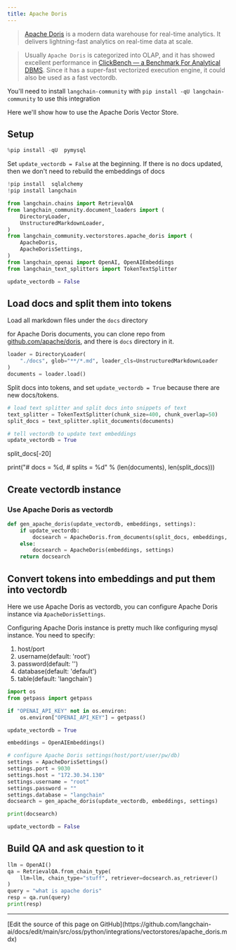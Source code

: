 ```yaml
---
title: Apache Doris
---
```


>[Apache Doris](https://doris.apache.org/) is a modern data warehouse for real-time analytics.
It delivers lightning-fast analytics on real-time data at scale.

>Usually `Apache Doris` is categorized into OLAP, and it has showed excellent performance in [ClickBench — a Benchmark For Analytical DBMS](https://benchmark.clickhouse.com/). Since it has a super-fast vectorized execution engine, it could also be used as a fast vectordb.

You'll need to install `langchain-community` with `pip install -qU langchain-community` to use this integration

Here we'll show how to use the Apache Doris Vector Store.

## Setup

```python
%pip install -qU  pymysql
```

Set `update_vectordb = False` at the beginning. If there is no docs updated, then we don't need to rebuild the embeddings of docs

```python
!pip install  sqlalchemy
!pip install langchain
```

```python
from langchain.chains import RetrievalQA
from langchain_community.document_loaders import (
    DirectoryLoader,
    UnstructuredMarkdownLoader,
)
from langchain_community.vectorstores.apache_doris import (
    ApacheDoris,
    ApacheDorisSettings,
)
from langchain_openai import OpenAI, OpenAIEmbeddings
from langchain_text_splitters import TokenTextSplitter

update_vectordb = False
```

## Load docs and split them into tokens

Load all markdown files under the `docs` directory

for Apache Doris documents, you can clone repo from [github.com/apache/doris](https://github.com/apache/doris), and there is `docs` directory in it.

```python
loader = DirectoryLoader(
    "./docs", glob="**/*.md", loader_cls=UnstructuredMarkdownLoader
)
documents = loader.load()
```

Split docs into tokens, and set `update_vectordb = True` because there are new docs/tokens.

```python
# load text splitter and split docs into snippets of text
text_splitter = TokenTextSplitter(chunk_size=400, chunk_overlap=50)
split_docs = text_splitter.split_documents(documents)

# tell vectordb to update text embeddings
update_vectordb = True
```

split_docs[-20]

print("# docs  = %d, # splits = %d" % (len(documents), len(split_docs)))

## Create vectordb instance

### Use Apache Doris as vectordb

```python
def gen_apache_doris(update_vectordb, embeddings, settings):
    if update_vectordb:
        docsearch = ApacheDoris.from_documents(split_docs, embeddings, config=settings)
    else:
        docsearch = ApacheDoris(embeddings, settings)
    return docsearch
```

## Convert tokens into embeddings and put them into vectordb

Here we use Apache Doris as vectordb, you can configure Apache Doris instance via `ApacheDorisSettings`.

Configuring Apache Doris instance is pretty much like configuring mysql instance. You need to specify:

1. host/port
2. username(default: 'root')
3. password(default: '')
4. database(default: 'default')
5. table(default: 'langchain')

```python
import os
from getpass import getpass

if "OPENAI_API_KEY" not in os.environ:
    os.environ["OPENAI_API_KEY"] = getpass()
```

```python
update_vectordb = True

embeddings = OpenAIEmbeddings()

# configure Apache Doris settings(host/port/user/pw/db)
settings = ApacheDorisSettings()
settings.port = 9030
settings.host = "172.30.34.130"
settings.username = "root"
settings.password = ""
settings.database = "langchain"
docsearch = gen_apache_doris(update_vectordb, embeddings, settings)

print(docsearch)

update_vectordb = False
```

## Build QA and ask question to it

```python
llm = OpenAI()
qa = RetrievalQA.from_chain_type(
    llm=llm, chain_type="stuff", retriever=docsearch.as_retriever()
)
query = "what is apache doris"
resp = qa.run(query)
print(resp)
```

---

<Callout icon="pen-to-square" iconType="regular">
  [Edit the source of this page on GitHub](https://github.com/langchain-ai/docs/edit/main/src/oss/python/integrations/vectorstores/apache_doris.mdx)
</Callout>
